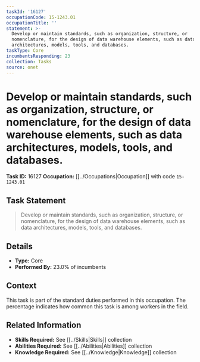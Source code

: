 ```yaml
---
taskId: '16127'
occupationCode: 15-1243.01
occupationTitle: ''
statement: >-
  Develop or maintain standards, such as organization, structure, or
  nomenclature, for the design of data warehouse elements, such as data
  architectures, models, tools, and databases.
taskType: Core
incumbentsResponding: 23
collection: Tasks
source: onet
---
```

# Develop or maintain standards, such as organization, structure, or nomenclature, for the design of data warehouse elements, such as data architectures, models, tools, and databases.

**Task ID:** 16127
**Occupation:** [[../Occupations|Occupation]] with code `15-1243.01`

## Task Statement

> Develop or maintain standards, such as organization, structure, or nomenclature, for the design of data warehouse elements, such as data architectures, models, tools, and databases.

## Details

- **Type:** Core
- **Performed By:** 23.0% of incumbents

## Context

This task is part of the standard duties performed in this occupation. The percentage indicates how common this task is among workers in the field.

## Related Information

- **Skills Required:** See [[../Skills|Skills]] collection
- **Abilities Required:** See [[../Abilities|Abilities]] collection
- **Knowledge Required:** See [[../Knowledge|Knowledge]] collection
